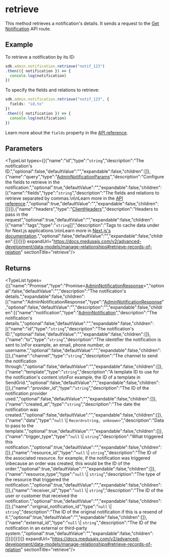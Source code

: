 
# retrieve

This method retrieves a notification's details. It sends a request to the 
[Get Notification](https://docs.medusajs.com/api/admin#notifications\_getnotificationsid)
API route.

## Example

To retrieve a notification by its ID:

```ts
sdk.admin.notification.retrieve("notif_123")
.then(({ notification }) => {
  console.log(notification)
})
```

To specify the fields and relations to retrieve:

```ts
sdk.admin.notification.retrieve("notif_123", {
  fields: "id,to"
})
.then(({ notification }) => {
  console.log(notification)
})
```

Learn more about the `fields` property in the [API reference](https://docs.medusajs.com/api/store#select-fields-and-relations).

## Parameters

<TypeList types={[{"name":"id","type":"`string`","description":"The notification's ID.","optional":false,"defaultValue":"","expandable":false,"children":[]},{"name":"query","type":"[AdminNotificationParams](../../../../../types/HttpTypes/interfaces/types.HttpTypes.AdminNotificationParams/page.mdx)","description":"Configure the fields to retrieve in the notification.","optional":true,"defaultValue":"","expandable":false,"children":[{"name":"fields","type":"`string`","description":"The fields and relations to retrieve separated by commas.\n\nLearn more in the [API reference](https://docs.medusajs.com/api/store#select-fields-and-relations).","optional":true,"defaultValue":"","expandable":false,"children":[]}]},{"name":"headers","type":"[ClientHeaders](../../../types/js_sdk.admin.ClientHeaders/page.mdx)","description":"Headers to pass in the request","optional":true,"defaultValue":"","expandable":false,"children":[{"name":"tags","type":"`string`[]","description":"Tags to cache data under for Next.js applications.\n\nLearn more in [Next.js's documentation](https://nextjs.org/docs/app/building-your-application/caching#fetch-optionsnexttags-and-revalidatetag).","optional":false,"defaultValue":"","expandable":false,"children":[]}]}]} expandUrl="https://docs.medusajs.com/v2/advanced-development/data-models/manage-relationships#retrieve-records-of-relation" sectionTitle="retrieve"/>

## Returns

<TypeList types={[{"name":"Promise","type":"Promise&#60;[AdminNotificationResponse](../../../../../types/HttpTypes/interfaces/types.HttpTypes.AdminNotificationResponse/page.mdx)&#62;","optional":false,"defaultValue":"","description":"The notification's details.","expandable":false,"children":[{"name":"AdminNotificationResponse","type":"[AdminNotificationResponse](../../../../../types/HttpTypes/interfaces/types.HttpTypes.AdminNotificationResponse/page.mdx)","optional":false,"defaultValue":"","description":"","expandable":false,"children":[{"name":"notification","type":"[AdminNotification](../../../../../types/HttpTypes/interfaces/types.HttpTypes.AdminNotification/page.mdx)","description":"The notification's details.","optional":false,"defaultValue":"","expandable":false,"children":[{"name":"id","type":"`string`","description":"The notification's ID.","optional":false,"defaultValue":"","expandable":false,"children":[]},{"name":"to","type":"`string`","description":"The identifier the notification is sent to.\nFor example, an email, phone number, or username.","optional":false,"defaultValue":"","expandable":false,"children":[]},{"name":"channel","type":"`string`","description":"The channel to send the notification through.","optional":false,"defaultValue":"","expandable":false,"children":[]},{"name":"template","type":"`string`","description":"A template ID to use for the notification's content.\n\nFor example, the ID of a template in SendGrid.","optional":false,"defaultValue":"","expandable":false,"children":[]},{"name":"provider_id","type":"`string`","description":"The ID of the notification provider used.","optional":false,"defaultValue":"","expandable":false,"children":[]},{"name":"created_at","type":"`string`","description":"The date the notification was created.","optional":false,"defaultValue":"","expandable":false,"children":[]},{"name":"data","type":"`null` \\| `Record<string, unknown>`","description":"Data to pass to the template.","optional":true,"defaultValue":"","expandable":false,"children":[]},{"name":"trigger_type","type":"`null` \\| `string`","description":"What triggered this notification.","optional":true,"defaultValue":"","expandable":false,"children":[]},{"name":"resource_id","type":"`null` \\| `string`","description":"The ID of the associated resource. for example, if the notification was triggered \nbecause an order was created, this would be the ID of the order.","optional":true,"defaultValue":"","expandable":false,"children":[]},{"name":"resource_type","type":"`null` \\| `string`","description":"The type of the resource that triggered the notification.","optional":true,"defaultValue":"","expandable":false,"children":[]},{"name":"receiver_id","type":"`null` \\| `string`","description":"The ID of the user or customer that received the notification.","optional":true,"defaultValue":"","expandable":false,"children":[]},{"name":"original_notification_id","type":"`null` \\| `string`","description":"The ID of the original notification if this is a resend of it.","optional":true,"defaultValue":"","expandable":false,"children":[]},{"name":"external_id","type":"`null` \\| `string`","description":"The ID of the notification in an external or third-party system.","optional":true,"defaultValue":"","expandable":false,"children":[]}]}]}]}]} expandUrl="https://docs.medusajs.com/v2/advanced-development/data-models/manage-relationships#retrieve-records-of-relation" sectionTitle="retrieve"/>
